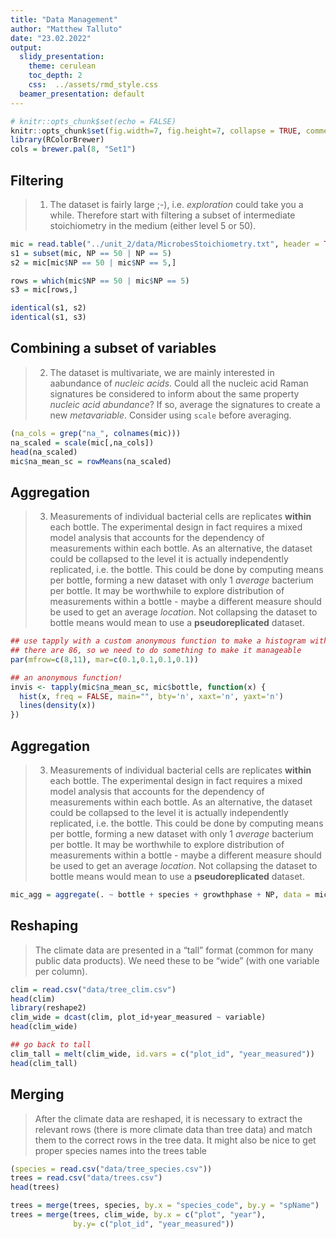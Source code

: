 ```yaml
---
title: "Data Management"
author: "Matthew Talluto"
date: "23.02.2022"
output:
  slidy_presentation:
    theme: cerulean
    toc_depth: 2
    css:  ../assets/rmd_style.css
  beamer_presentation: default
---
```



```r
# knitr::opts_chunk$set(echo = FALSE)
knitr::opts_chunk$set(fig.width=7, fig.height=7, collapse = TRUE, comment = "##", dev="png", error=TRUE)
library(RColorBrewer)
cols = brewer.pal(8, "Set1")

```

## Filtering

> 1. The dataset is fairly large ;-), i.e. *exploration* could take you a while. Therefore start with filtering a subset of intermediate stoichiometry in the medium (either level 5 or 50).

```r
mic = read.table("../unit_2/data/MicrobesStoichiometry.txt", header = TRUE)
s1 = subset(mic, NP == 50 | NP == 5)
s2 = mic[mic$NP == 50 | mic$NP == 5,]

rows = which(mic$NP == 50 | mic$NP == 5)
s3 = mic[rows,]

identical(s1, s2)
identical(s1, s3)
```

## Combining a subset of variables

> 2. The dataset is multivariate, we are mainly interested in aabundance of *nucleic acids*. Could all the nucleic acid Raman signatures be considered to inform about the same property *nucleic acid abundance*? If so, average the signatures to create a new *metavariable*. Consider using `scale` before averaging. 

```r
(na_cols = grep("na_", colnames(mic)))
na_scaled = scale(mic[,na_cols])
head(na_scaled)
mic$na_mean_sc = rowMeans(na_scaled)
```


## Aggregation

> 3. Measurements of individual bacterial cells are replicates **within** each bottle. The experimental design in fact requires a mixed model analysis that accounts for the dependency of measurements within each bottle. As an alternative, the dataset could be collapsed to the level it is actually independently replicated, i.e. the bottle. This could be done by computing means per bottle, forming a new dataset with only 1 *average* bacterium per bottle. It may be worthwhile to explore distribution of measurements within a bottle - maybe a different measure should be used to get an average *location*. Not collapsing the dataset to bottle means would mean to use a **pseudoreplicated** dataset.


```r
## use tapply with a custom anonymous function to make a histogram with density curve for each bottle
## there are 86, so we need to do something to make it manageable
par(mfrow=c(8,11), mar=c(0.1,0.1,0.1,0.1))

## an anonymous function!
invis <- tapply(mic$na_mean_sc, mic$bottle, function(x) {
  hist(x, freq = FALSE, main="", bty='n', xaxt='n', yaxt='n')
  lines(density(x))
})
```


## Aggregation

> 3. Measurements of individual bacterial cells are replicates **within** each bottle. The experimental design in fact requires a mixed model analysis that accounts for the dependency of measurements within each bottle. As an alternative, the dataset could be collapsed to the level it is actually independently replicated, i.e. the bottle. This could be done by computing means per bottle, forming a new dataset with only 1 *average* bacterium per bottle. It may be worthwhile to explore distribution of measurements within a bottle - maybe a different measure should be used to get an average *location*. Not collapsing the dataset to bottle means would mean to use a **pseudoreplicated** dataset.


```r
mic_agg = aggregate(. ~ bottle + species + growthphase + NP, data = mic[, -c(2, 6)], FUN = median) #any fun you like

```



## Reshaping

> The climate data are presented in a "tall" format (common for many public data products). We need these to be "wide" (with one variable per column).

```r
clim = read.csv("data/tree_clim.csv")
head(clim)
library(reshape2)
clim_wide = dcast(clim, plot_id+year_measured ~ variable)
head(clim_wide)

## go back to tall
clim_tall = melt(clim_wide, id.vars = c("plot_id", "year_measured"))
head(clim_tall)
```



## Merging

> After the climate data are reshaped, it is necessary to extract the relevant rows (there is more climate data than tree data) and match them to the correct rows in the tree data. It might also be nice to get proper species names into the trees table

```r
(species = read.csv("data/tree_species.csv"))
trees = read.csv("data/trees.csv")
head(trees)

trees = merge(trees, species, by.x = "species_code", by.y = "spName")
trees = merge(trees, clim_wide, by.x = c("plot", "year"), 
              by.y= c("plot_id", "year_measured"))

```

